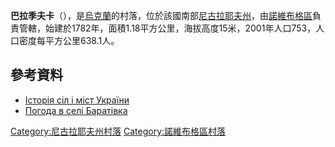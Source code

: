 {{coord|47|35|39|N|32|21|18|E|scale:100000|display=title}}

'''巴拉季夫卡'''（{{lang-uk|Баратівка}}），是[[烏克蘭|烏克蘭]]的村落，位於該國南部[[尼古拉耶夫州|尼古拉耶夫州]]，由[[諾維布格區|諾維布格區]]負責管轄，始建於1782年，面積1.18平方公里，海拔高度15米，2001年人口753，人口密度每平方公里638.1人。

==參考資料==
* [https://web.archive.org/web/20101012114318/http://www.igsu.org.ua/Nikolaevskaja.obl/Novobugskij.rajon/Baratovka.html Історія сіл і міст України]
* [http://weather.in.ua/ua/nikolaevskaja/669 Погода в селі Баратівка] {{Wayback|url=http://weather.in.ua/ua/nikolaevskaja/669 |date=20160606130225 }}

[[Category:尼古拉耶夫州村落|Category:尼古拉耶夫州村落]]
[[Category:諾維布格區村落|Category:諾維布格區村落]]


{{Mykolaiv-geo-stub}}